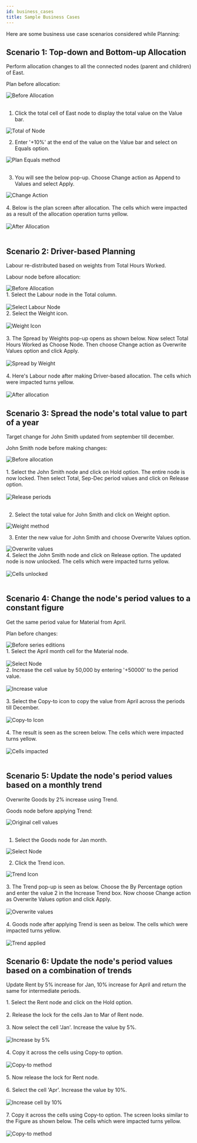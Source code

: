 ```yaml
---
id: business_cases
title: Sample Business Cases
---
```


Here are some business use case scenarios considered while Planning:

## Scenario 1: Top-down and Bottom-up Allocation

Perform allocation changes to all the connected nodes (parent and children) of East.

Plan before allocation:
<div class="center">
  <Zoom>
<img alt="Before Allocation" src={useBaseUrl('/doc-images/plan/ba1.png')} />
  </Zoom>
</div> <br />

1.  Click the total cell of East node to display the total value on the Value bar.

<div style= {{ textAlign: "center" }}>
  <Zoom>
<img alt="Total of Node" src={useBaseUrl('/doc-images/plan/ba2.png')} />
  </Zoom>
</div>

2.  Enter '+10%' at the end of the value on the Value bar and select on Equals option.

<div style= {{ textAlign: "center" }}>
  <Zoom>
<img alt="Plan Equals method" src={useBaseUrl('/doc-images/plan/ba3.png')} />
  </Zoom>
</div> <br />

3.  You will see the below pop-up. Choose Change action as Append to Values and select Apply.

<div style= {{ textAlign: "center" }}>
  <Zoom>
<img alt="Change Action" src={useBaseUrl('/doc-images/plan/ba4.png')} />
  </Zoom>
</div> <br />

<div style={{textAlign: 'justify'}}>
4.  Below is the plan screen after allocation. 
The cells which were impacted as a result of the allocation operation turns yellow.
</div> <br />

<div class="center">
  <Zoom>
<img alt="After Allocation" src={useBaseUrl('/doc-images/plan/ba5.png')} />
  </Zoom>
</div> <br />

## Scenario 2: Driver-based Planning

Labour re-distributed based on weights from Total Hours Worked.

Labour node before allocation:

<div>
  <Zoom>
<img alt="Before Allocation" src={useBaseUrl('/doc-images/plan/ba14.png')} />
  </Zoom>
</div>

<div style={{textAlign: 'justify'}}>
1. Select the Labour node in the Total column.
</div> <br />

<div style= {{ textAlign: "center" }}>
  <Zoom>
<img alt="Select Labour Node" src={useBaseUrl('/doc-images/plan/ba15.png')} />
  </Zoom>
</div>

<div style={{textAlign: 'justify'}}>
2.  Select the Weight icon.
</div> <br />

<div style={{ textAlign: "center" }}>
  <Zoom>
<img alt="Weight Icon" src={useBaseUrl('/doc-images//pl27.png')} />
  </Zoom>
</div> <br />

<div style={{textAlign: 'justify'}}>
3.  The Spread by Weights pop-up opens as shown below. Now select Total Hours Worked as Choose Node.
Then choose Change action as Overwrite Values option and click Apply.
</div> <br />

<div class="center">
  <Zoom>
<img alt="Spread by Weight" src={useBaseUrl('/doc-images/plan/ba16.png')} />
  </Zoom>
</div> <br />

<div style={{textAlign: 'justify'}}>
4.  Here's Labour node after making Driver-based allocation. The cells which were impacted turns yellow.
</div> <br />

<div>
  <Zoom>
<img alt="After allocation" src={useBaseUrl('/doc-images/plan/ba17.png')} />
  </Zoom>
</div>

## Scenario 3: Spread the node's total value to part of a year

Target change for John Smith updated from september till december.

John Smith node before making changes:

<div>
  <Zoom>
<img alt="Before allocation" src={useBaseUrl('/doc-images/plan/ba18.png')} />
  </Zoom>
</div> <br />

<div style={{textAlign: 'justify'}}>
1. Select the John Smith node and click on Hold option. The entire node is now locked. 
Then select Total, Sep-Dec period values and click on Release option. 
</div> <br />

<div class="center">
  <Zoom>
<img alt="Release periods" src={useBaseUrl('/doc-images/plan/ba19.png')} />
  </Zoom>
</div> <br />

2. Select the total value for John Smith and click on Weight option.

<div style= {{ textAlign: "center" }}>
  <Zoom>
<img alt="Weight method" src={useBaseUrl('/doc-images/plan/ba20.png')} />
  </Zoom>
</div>

3. Enter the new value for John Smith and choose Overwrite Values option.

<div class="center">
  <Zoom>
<img alt="Overwrite values" src={useBaseUrl('/doc-images/plan/ba21.png')} />
  </Zoom>
</div>

<div style={{textAlign: 'justify'}}>
4. Select the John Smith node and click on Release option. The updated node is now unlocked. The cells which were impacted turns yellow.
</div> <br />

<div>
  <Zoom>
<img alt="Cells unlocked" src={useBaseUrl('/doc-images/plan/ba22.png')} />
  </Zoom>
</div> <br />

## Scenario 4: Change the node's period values to a constant figure

Get the same period value for Material from April.

Plan before changes:

<div>
  <Zoom>
<img alt="Before series editions" src={useBaseUrl('/doc-images/plan/ba6.png')} />
  </Zoom>
</div>

<div style={{textAlign: 'justify'}}>
1. Select the April month cell for the Material node.
</div> <br />

<div class="center">
  <Zoom>
<img alt="Select Node" src={useBaseUrl('/doc-images/plan/ba7.png')} />
  </Zoom>
</div>

<div style={{textAlign: 'justify'}}>
2. Increase the cell value by 50,000 by entering '+50000' to the period value.
</div> <br />

<div class="center">
  <Zoom>
<img alt="Increase value" src={useBaseUrl('/doc-images/plan/ba8.png')} />
  </Zoom>
</div> <br />

<div style={{textAlign: 'justify'}}>
3. Select the Copy-to icon to copy the value from April across the periods till December.
</div> <br />

<div style={{ textAlign: "center" }}>
  <Zoom>
<img alt="Copy-to Icon" src={useBaseUrl('/doc-images//pl18.png')} />
  </Zoom>
</div> <br />

<div style={{textAlign: 'justify'}}>
4. The result is seen as the screen below. The cells which were impacted turns yellow.
</div> <br />

<div>
  <Zoom>
<img alt="Cells impacted" src={useBaseUrl('/doc-images/plan/ba9.png')} />
  </Zoom>
</div> <br />

## Scenario 5: Update the node's period values based on a monthly trend

Overwrite Goods by 2% increase using Trend.

Goods node before applying Trend:

<div>
  <Zoom>
<img alt="Original cell values" src={useBaseUrl('/doc-images/plan/ba13.png')} />
  </Zoom>
</div> <br />

1.  Select the Goods node for Jan month.

<div style= {{ textAlign: "center" }}>
  <Zoom>
<img alt="Select Node" src={useBaseUrl('/doc-images/plan/ba10.png')} />
  </Zoom>
</div>

2.  Click the Trend icon.

<div style={{ textAlign: "center" }}>
  <Zoom>
<img alt="Trend Icon" src={useBaseUrl('/doc-images//pl23.png')} />
  </Zoom>
</div> <br />

<div style={{textAlign: 'justify'}}>
3.  The Trend pop-up is seen as below. Choose the By Percentage option and enter the value 2 in the Increase Trend box. 
Now choose Change action as Overwrite Values option and click Apply.
</div> <br />

<div class="center">
  <Zoom>
<img alt="Overwrite values" src={useBaseUrl('/doc-images/plan/ba11.png')} />
  </Zoom>
</div> <br />

<div style={{textAlign: 'justify'}}>
4.  Goods node after applying Trend is seen as below. The cells which were impacted turns yellow.
</div> <br />

<div>
  <Zoom>
<img alt="Trend applied" src={useBaseUrl('/doc-images/plan/ba12.png')} />
  </Zoom>
</div>

## Scenario 6: Update the node's period values based on a combination of trends <br />

Update Rent by 5% increase for Jan, 10% increase for April and return the same for intermediate periods.

<div style={{textAlign: 'justify'}}>
1.  Select the Rent node and click on the Hold option.
</div> <br />

<div style={{textAlign: 'justify'}}>
2.  Release the lock for the cells Jan to Mar of Rent node.
</div> <br />

<div style={{textAlign: 'justify'}}>
3.  Now select the cell 'Jan'. Increase the value by 5%.
</div> <br />

<div class="center">
  <Zoom>
<img alt="Increase by 5%" src={useBaseUrl('/doc-images//pl30.png')} />
  </Zoom>
</div> <br />

<div style={{textAlign: 'justify'}}>
4. Copy it across the cells using Copy-to option.
</div> <br />

<div class="center">
  <Zoom>
<img alt="Copy-to method" src={useBaseUrl('/doc-images//pl31.png')} />
  </Zoom>
</div> <br />

<div style={{textAlign: 'justify'}}>
5.  Now release the lock for Rent node.
</div> <br />

<div style={{textAlign: 'justify'}}>
6.  Select the cell 'Apr'. Increase the value by 10%.
</div> <br />

<div class="center">
  <Zoom>
<img alt="Increase cell by 10%" src={useBaseUrl('/doc-images//pl32.png')} />
  </Zoom>
</div> <br />

<div style={{textAlign: 'justify'}}>
7.  Copy it across the cells using Copy-to option. The screen looks similar to the Figure as shown below.
 The cells which were impacted turns yellow.
</div> <br />

<div class="center">
  <Zoom>
<img alt="Copy-to method" src={useBaseUrl('/doc-images//pl33.png')} />
  </Zoom>
</div>